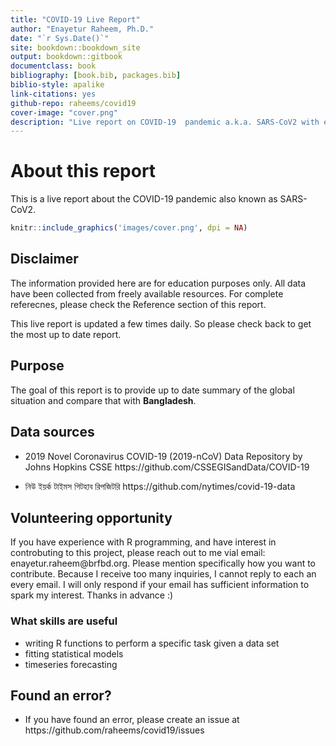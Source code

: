 ```yaml
--- 
title: "COVID-19 Live Report"
author: "Enayetur Raheem, Ph.D."
date: "`r Sys.Date()`"
site: bookdown::bookdown_site
output: bookdown::gitbook
documentclass: book
bibliography: [book.bib, packages.bib]
biblio-style: apalike
link-citations: yes
github-repo: raheems/covid19
cover-image: "cover.png"
description: "Live report on COVID-19  pandemic a.k.a. SARS-CoV2 with emphasis on data visualizations and interpretations. This report is focused on current situation in Bangladesh and the aftermath of COVID-19."
---
```


# About this report {-}

This is a live report about the COVID-19 pandemic also known as SARS-CoV2. 

```r
knitr::include_graphics('images/cover.png', dpi = NA)
```

## Disclaimer {-}

The information provided here are for education purposes only. All data have been collected from freely available resources. For complete referecnes, please check the Reference section of this report.

This live report is updated a few times daily. So please check back to get the most up to date report. 

## Purpose {-}

The goal of this report is to provide up to date summary of the global situation and compare that with __Bangladesh__.


## Data sources {-}

- 2019 Novel Coronavirus COVID-19 (2019-nCoV) Data Repository by Johns Hopkins CSSE https://github.com/CSSEGISandData/COVID-19

- নিউ ইয়র্ক টাইমস গিটহাব রিপজিটরি https://github.com/nytimes/covid-19-data

## Volunteering opportunity {-}

If you have experience with R programming, and have interest in controbuting to this project, please reach out to me vial email: enayetur.raheem@brfbd.org. Please mention specifically how you want to contribute. Because I receive too many inquiries, I cannot reply to each an every email. I will only respond if your email has sufficient information to spark my interest. Thanks in advance :)

### What skills are useful {-}

- writing R functions to perform a specific task given a data set
- fitting statistical models
- timeseries forecasting

## Found an error? {-}

- If you have found an error, please create an issue at https://github.com/raheems/covid19/issues 

